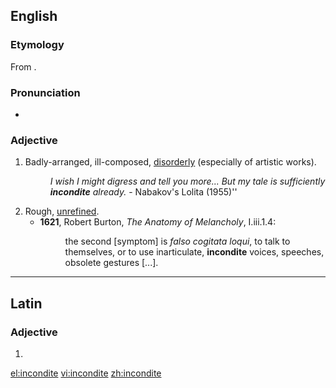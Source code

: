==English==

===Etymology===
From {{etyl|la}} {{term|inconditus}}.

===Pronunciation===
* {{a|UK}} {{IPA|/ɪnˈkɒndɪt/}}

===Adjective===
{{infl|en|adjective}}

# Badly-arranged, ill-composed, [[disorderly]] (especially of artistic works).
#: ''I wish I might digress and tell you more...  But my tale is sufficiently '''incondite''' already.''   - Nabakov's Lolita (1955)''
# Rough, [[unrefined]].
#* '''1621''', Robert Burton, ''The Anatomy of Melancholy'', I.iii.1.4:
#*: the second [symptom] is ''falso cogitata loqui'', to talk to themselves, or to use inarticulate, '''incondite''' voices, speeches, obsolete gestures [...].

----

==Latin==

===Adjective===
{{la-adj-form|incondite}}

# {{inflection of|inconditus|inconditus|voc|m|s|lang=la}}

[[el:incondite]]
[[vi:incondite]]
[[zh:incondite]]